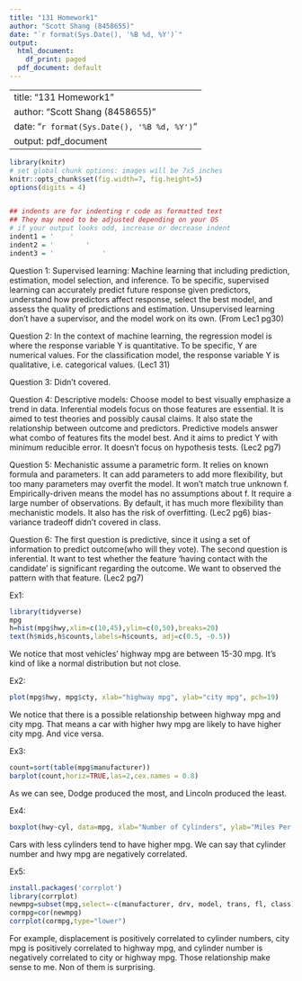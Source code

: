 ```yaml
---
title: "131 Homework1"
author: "Scott Shang (8458655)"
date: "`r format(Sys.Date(), '%B %d, %Y')`"
output:
  html_document:
    df_print: paged
  pdf_document: default
---
```


---
title: "131 Homework1"
author: "Scott Shang (8458655)"
date: "`r format(Sys.Date(), '%B %d, %Y')`"
output: pdf_document
---


```r
library(knitr)
# set global chunk options: images will be 7x5 inches
knitr::opts_chunk$set(fig.width=7, fig.height=5)
options(digits = 4)


## indents are for indenting r code as formatted text
## They may need to be adjusted depending on your OS
# if your output looks odd, increase or decrease indent
indent1 = '    '
indent2 = '        '
indent3 = '            '
```


Question 1:
Supervised learning: Machine learning that including prediction, estimation, model selection, and inference.
To be specific, supervised learning can accurately predict future response given predictors, understand how predictors affect response, select the best model, and assess the quality of predictions and estimation.
Unsupervised learning don't have a supervisor, and the model work on its own. (From Lec1 pg30)

Question 2:
In the context of machine learning, the regression model is where the response variable Y is quantitative. To be specific, Y are numerical values.
For the classification model, the response variable Y is qualitative, i.e. categorical values. (Lec1 31)

Question 3:
Didn't covered.

Question 4:
Descriptive models: Choose model to best visually emphasize a trend in data.
Inferential models focus on those features are essential. It is aimed to test theories and possibly causal claims. It also state the relationship between outcome and predictors.
Predictive models answer what combo of features fits the model best. And it aims to predict Y with minimum reducible error. It doesn't focus on hypothesis tests.
(Lec2 pg7)

Question 5:
Mechanistic assume a parametric form. It relies on known formula and parameters. It can add parameters to add more flexibility, but too many parameters may overfit the model. It won't match true unknown f.
Empirically-driven means the model has no assumptions about f. It require a large number of observations. By default, it has much more flexibility than mechanistic models. It also has the risk of overfitting.
(Lec2 pg6)
bias-variance tradeoff didn't covered in class.

Question 6:
The first question is predictive, since it using a set of information to predict outcome(who will they vote).
The second question is inferential. It want to test whether the feature 'having contact with the candidate' is significant regarding the outcome. We want to observed the pattern with that feature.
(Lec2 pg7)


Ex1:
```r
library(tidyverse)
mpg
h=hist(mpg$hwy,xlim=c(10,45),ylim=c(0,50),breaks=20)
text(h$mids,h$counts,labels=h$counts, adj=c(0.5, -0.5))
```
We notice that most vehicles' highway mpg are between 15-30 mpg. It's kind of like a normal distribution but not close.

Ex2:
```r
plot(mpg$hwy, mpg$cty, xlab="highway mpg", ylab="city mpg", pch=19)
```
We notice that there is a possible relationship between highway mpg and city mpg.
That means a car with higher hwy mpg are likely to have higher city mpg. And vice versa. 

Ex3:
```r
count=sort(table(mpg$manufacturer))
barplot(count,horiz=TRUE,las=2,cex.names = 0.8)
```
As we can see, Dodge produced the most, and Lincoln produced the least.


Ex4:
```r
boxplot(hwy~cyl, data=mpg, xlab="Number of Cylinders", ylab="Miles Per Gallon(HWY)")
```
Cars with less cylinders tend to have higher mpg. We can say that cylinder number and hwy mpg are negatively correlated.


Ex5:
```r
install.packages('corrplot')
library(corrplot)
newmpg=subset(mpg,select=-c(manufacturer, drv, model, trans, fl, class))
cormpg=cor(newmpg)
corrplot(cormpg,type="lower")
```
For example, displacement is positively correlated to cylinder numbers, city mpg is positively correlated to highway mpg, and cylinder number is negatively correlated to city or highway mpg. Those relationship make sense to me. Non of them is surprising.

